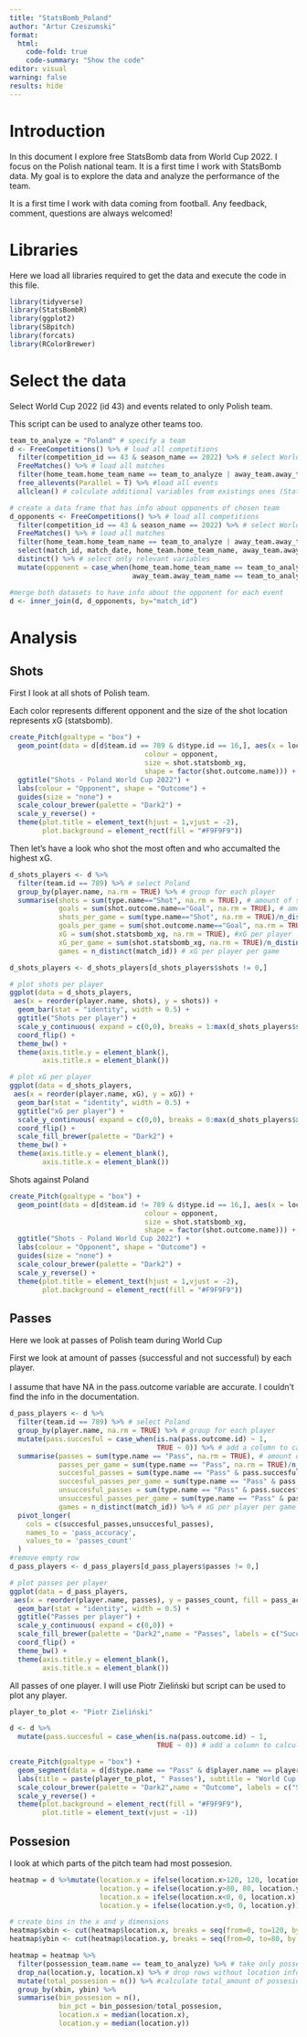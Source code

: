 ```yaml
---
title: "StatsBomb_Poland"
author: "Artur Czeszumski"
format:
  html:
    code-fold: true
    code-summary: "Show the code"
editor: visual
warning: false
results: hide
---
```


# Introduction

In this document I explore free StatsBomb data from World Cup 2022. I focus on the Polish national team. It is a first time I work with StatsBomb data. My goal is to explore the data and analyze the performance of the team.

It is a first time I work with data coming from football. Any feedback, comment, questions are always welcomed!

# Libraries

Here we load all libraries required to get the data and execute the code in this file.

```r
library(tidyverse)
library(StatsBombR)
library(ggplot2)
library(SBpitch)
library(forcats)
library(RColorBrewer)
```

# Select the data

Select World Cup 2022 (id 43) and events related to only Polish team.

This script can be used to analyze other teams too.

```r
team_to_analyze = "Poland" # specify a team
d <- FreeCompetitions() %>% # load all competitions 
  filter(competition_id == 43 & season_name == 2022) %>% # select World Cup 2022
  FreeMatches() %>% # load all matches
  filter(home_team.home_team_name == team_to_analyze | away_team.away_team_name == team_to_analyze) %>% # select matchs of Polish team
  free_allevents(Parallel = T) %>% #load all events
  allclean() # calculate additional variables from existings ones (StatsBomb function to improve dataset)

# create a data frame that has info about opponents of chosen team
d_opponents <- FreeCompetitions() %>% # load all competitions
  filter(competition_id == 43 & season_name == 2022) %>% # select World Cup 2022
  FreeMatches() %>% # load all matches
  filter(home_team.home_team_name == team_to_analyze | away_team.away_team_name == team_to_analyze) %>%  # select matchs of Polish team
  select(match_id, match_date, home_team.home_team_name, away_team.away_team_name) %>%
  distinct() %>% # select only relevant variables
  mutate(opponent = case_when(home_team.home_team_name == team_to_analyze ~ away_team.away_team_name,
                              away_team.away_team_name == team_to_analyze ~ home_team.home_team_name)) # create a new variable that will contain info who was an opponent in each game

#merge both datasets to have info about the opponent for each event
d <- inner_join(d, d_opponents, by="match_id")
```

# Analysis

## Shots

First I look at all shots of Polish team.

Each color represents different opponent and the size of the shot location represents xG (statsbomb).

```r
create_Pitch(goaltype = "box") +
  geom_point(data = d[d$team.id == 789 & d$type.id == 16,], aes(x = location.x, y = location.y, 
                                 colour = opponent, 
                                 size = shot.statsbomb_xg,
                                 shape = factor(shot.outcome.name))) +
  ggtitle("Shots - Poland World Cup 2022") +
  labs(colour = "Opponent", shape = "Outcome") +
  guides(size = "none") +
  scale_colour_brewer(palette = "Dark2") +
  scale_y_reverse() +
  theme(plot.title = element_text(hjust = 1,vjust = -2),
        plot.background = element_rect(fill = "#F9F9F9"))
```

Then let's have a look who shot the most often and who accumalted the highest xG.

```r
d_shots_players <- d %>%
  filter(team.id == 789) %>% # select Poland
  group_by(player.name, na.rm = TRUE) %>% # group for each player
  summarise(shots = sum(type.name=="Shot", na.rm = TRUE), # amount of shots per player
            goals = sum(shot.outcome.name=="Goal", na.rm = TRUE), # amount of goals per player
            shots_per_game = sum(type.name=="Shot", na.rm = TRUE)/n_distinct(match_id), # shots per game per player
            goals_per_game = sum(shot.outcome.name=="Goal", na.rm = TRUE)/n_distinct(match_id), # goals per game per player
            xG = sum(shot.statsbomb_xg, na.rm = TRUE), #xG per player
            xG_per_game = sum(shot.statsbomb_xg, na.rm = TRUE)/n_distinct(match_id),
            games = n_distinct(match_id)) # xG per player per game

d_shots_players <- d_shots_players[d_shots_players$shots != 0,]

# plot shots per player
ggplot(data = d_shots_players,
 aes(x = reorder(player.name, shots), y = shots)) +
  geom_bar(stat = "identity", width = 0.5) + 
  ggtitle("Shots per player") +
  scale_y_continuous( expand = c(0,0), breaks = 1:max(d_shots_players$shots)) +
  coord_flip() +
  theme_bw() +
  theme(axis.title.y = element_blank(),
        axis.title.x = element_blank())

# plot xG per player
ggplot(data = d_shots_players,
 aes(x = reorder(player.name, xG), y = xG)) +
  geom_bar(stat = "identity", width = 0.5) + 
  ggtitle("xG per player") +
  scale_y_continuous( expand = c(0,0), breaks = 0:max(d_shots_players$xG)) +
  coord_flip() +
  scale_fill_brewer(palette = "Dark2") +
  theme_bw() +
  theme(axis.title.y = element_blank(),
        axis.title.x = element_blank())
```

Shots against Poland

```r
create_Pitch(goaltype = "box") +
  geom_point(data = d[d$team.id != 789 & d$type.id == 16,], aes(x = location.x, y = location.y, 
                                 colour = opponent, 
                                 size = shot.statsbomb_xg,
                                 shape = factor(shot.outcome.name))) +
  ggtitle("Shots - Poland World Cup 2022") +
  labs(colour = "Opponent", shape = "Outcome") +
  guides(size = "none") +
  scale_colour_brewer(palette = "Dark2") +
  scale_y_reverse() +
  theme(plot.title = element_text(hjust = 1,vjust = -2),
        plot.background = element_rect(fill = "#F9F9F9"))
```

## Passes

Here we look at passes of Polish team during World Cup

First we look at amount of passes (successful and not successful) by each player.\
\
I assume that have NA in the pass.outcome variable are accurate. I couldn't find the info in the documentation.

```r
d_pass_players <- d %>%
  filter(team.id == 789) %>% # select Poland
  group_by(player.name, na.rm = TRUE) %>% # group for each player
  mutate(pass.succesful = case_when(is.na(pass.outcome.id) ~ 1,
                                    TRUE ~ 0)) %>% # add a column to calculate the accuracy of the pass
  summarise(passes = sum(type.name == "Pass", na.rm = TRUE), # amount of passes per player
            passes_per_game = sum(type.name == "Pass", na.rm = TRUE)/n_distinct(match_id), # passes per game per player
            succesful_passes = sum(type.name == "Pass" & pass.succesful == 1, na.rm = TRUE), # amount of succesful passes per player
            succesful_passes_per_game = sum(type.name == "Pass" & pass.succesful == 1, na.rm = TRUE)/n_distinct(match_id), # succesful passes per game per player
            unsuccesful_passes = sum(type.name == "Pass" & pass.succesful == 0, na.rm = TRUE), # amount of unsuccesful passes per player
            unsuccesful_passes_per_game = sum(type.name == "Pass" & pass.succesful == 0, na.rm = TRUE)/n_distinct(match_id), # unsuccesful passes per game per player
            games = n_distinct(match_id)) %>% # xG per player per game
  pivot_longer(
    cols = c(succesful_passes,unsuccesful_passes),
    names_to = 'pass_accuracy',
    values_to = 'passes_count'
  )
#remove empty row
d_pass_players <- d_pass_players[d_pass_players$passes != 0,]

# plot passes per player
ggplot(data = d_pass_players,
 aes(x = reorder(player.name, passes), y = passes_count, fill = pass_accuracy)) +
  geom_bar(stat = "identity", width = 0.5) + 
  ggtitle("Passes per player") +
  scale_y_continuous( expand = c(0,0)) +
  scale_fill_brewer(palette = "Dark2",name = "Passes", labels = c("Succesful", "Unsuccesful")) +
  coord_flip() +
  theme_bw() +
  theme(axis.title.y = element_blank(),
        axis.title.x = element_blank())

```

All passes of one player. I will use Piotr Zieliński but script can be used to plot any player.

```r
player_to_plot <- "Piotr Zieliński"

d <- d %>%
  mutate(pass.succesful = case_when(is.na(pass.outcome.id) ~ 1,
                                    TRUE ~ 0)) # add a column to calculate the accuracy of the pass

create_Pitch(goaltype = "box") +
  geom_segment(data = d[d$type.name == "Pass" & d$player.name == player_to_plot,], aes(x = location.x, y = location.y, xend = pass.end_location.x, yend = pass.end_location.y, colour = fct_rev(factor(pass.succesful))), lineend = "round", linewidth = 0.5, arrow = arrow(length = unit(0.07, "inches"), ends = "last", type = "open")) +
  labs(title = paste(player_to_plot, " Passes"), subtitle = "World Cup 2022") +
  scale_colour_brewer(palette = "Dark2",name = "Outcome", labels = c("Succesful", "Unsuccesful")) +
  scale_y_reverse() + 
  theme(plot.background = element_rect(fill = "#F9F9F9"),
        plot.title = element_text(vjust = -1))
```

## Possesion

I look at which parts of the pitch team had most possesion.

```r
heatmap = d %>%mutate(location.x = ifelse(location.x>120, 120, location.x),
                      location.y = ifelse(location.y>80, 80, location.y),
                      location.x = ifelse(location.x<0, 0, location.x),
                      location.y = ifelse(location.y<0, 0, location.y)) # force out of pitch location into the pitch

# create bins in the x and y dimensions
heatmap$xbin <- cut(heatmap$location.x, breaks = seq(from=0, to=120, by = 10),include.lowest=TRUE )
heatmap$ybin <- cut(heatmap$location.y, breaks = seq(from=0, to=80, by = 10),include.lowest=TRUE)

heatmap = heatmap %>% 
  filter(possession_team.name == team_to_analyze) %>% # take only possesion of the selected team
  drop_na(location.y, location.x) %>% # drop rows without location information
  mutate(total_possesion = n()) %>% #calculate total_amount of possesions
  group_by(xbin, ybin) %>%
  summarise(bin_possesion = n(),
            bin_pct = bin_possesion/total_possesion,
            location.x = median(location.x),
            location.y = median(location.y))

```

